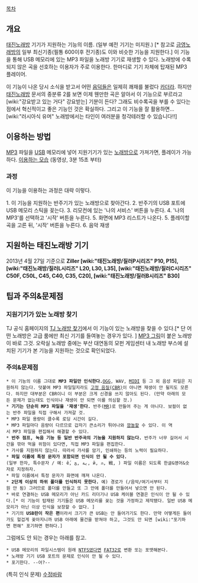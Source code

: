 [[목차]]
== 개요 ==
[[태진노래방]] 기기가 지원하는 기능의 이름. (일부 예전 기기는 미지원.) [* 참고로 [[금영노래방]]의 일부 최신기종(필통 600이후 전기종)도 이와 비슷한 기능을 지원한다.]
이 기능을 통해 USB 메모리에 있는 MP3 파일을 노래방 기기로 재생할 수 있다. 노래방에 수록되지 않은 곡을 선호하는 이용자가 주로 이용한다. 한마디로 기기 자체에 탑재된 MP3 플레이어.

이 기능이 나온 당시 소식을 받고서 어떤 [[음덕]]들은 일제히 쾌재를 불렀다 [[카더라]]. 하지만 [[태진노래방]] 문서의 중분류 2를 보면 이제 웬만한 곡은 알아서 이 기능으로 부르라고 [wiki:"강요받고 있는 거다" 강요받는] 기분이 든다? 그래도 비수록곡을 부를 수 있다는 점에서 혁신적이고 좋은 기능인 것은 확실하다. 그리고 이 기능을 잘 활용하면... [wiki:"러시아식 유머" 노래방에서는 타인이 여러분을 청각테러할 수 있습니다!!]

== 이용하는 방법 ==
[[MP3]] 파일을 [[USB]] 메모리에 넣어 지원기기가 있는 [[노래방]]으로 가져가면, 플레이가 가능하다.
[http://www.tjmedia.co.kr/tjsong/popup_movRecord_USB.asp 이용하는 모습] (동영상, 3분 15초 부터)
=== 과정 ===
이 기능을 이용하는 과정은 대략 이렇다.

1. 이 기능을 지원하는 반주기가 있는 노래방으로 찾아간다.
2. 반주기의 USB 포트에 USB 메모리 스틱을 꽂는다.
3. 리모컨에 있는 '나의 서비스' 버튼을 누른다.
4. '나의 MP3'를 선택하고 '시작' 버튼을 누른다.
5. 화면에 MP3 리스트가 나온다.
5. 플레이할 곡을 고른 뒤, '시작' 버튼을 누른다.
6. 음악 재생
== 지원하는 태진노래방 기기 ==
2013년 4월 27일 기준으로
'''Ziller [wiki:"태진노래방/질러P시리즈" P10, P15], [wiki:"태진노래방/질러L시리즈" L20, L30, L35],  [wiki:"태진노래방/질러C시리즈" C50F, C50L, C45, C40, C35, C20], [wiki:"태진노래방/질러B시리즈" B30]'''

== 팁과 주의&문제점 ==
=== 지원기기가 있는 노래방 찾기 ===
TJ 공식 홈페이지의 [http://www.tjmedia.co.kr/tjsong/song_roomSearch.asp TJ 노래방 찾기]에서 이 기능이 있는 노래방을 찾을 수 있다.[* 단 어떤 노래방은 고급 룸에만 최신 기기를 들여놓는 경우가 있다. ] 
[http://www.tjmedia.co.kr/images/tjsong/ico_p_mp3.gif MP3 그림]이 붙은 노래방이 바로 그것.
오락실 노래방 중에는 부산 대연동의 모펀 게임센터 내 노래방 부스에 설치된 기기가 본 기능을 지원하는 것으로 확인되었다.
=== 주의&문제점 ===
 * 이 기능의 이름 그대로 '''MP3 파일만 인식한다. '''[[OGG]], WAV, [[MIDI]] 등 그 외 음성 파일은 지원하지 않는다. 덧붙여 MP3 파일일지라도 [http://ko.wikipedia.org/wiki/%EA%B3%A0%EC%A0%95_%EB%B9%84%ED%8A%B8%EB%A0%88%EC%9D%B4%ED%8A%B8 고정 음질(CBR)]이 아니면 재생이 안 될지도 모른다. 하지만 대부분은 CBR이니 이 부분은 크게 신경을 쓰지 않아도 된다. (만약 아래의 모든 문제가 없는데도 인식이나 재생이 안 되면 이를 의심할 것.)
 * '''기기는 단순히 MP3 파일을 '재생'한다.''' 반주([[MR]])로 만들어 주는 게 아니다. 보컬이 없는 반주 파일을 직접 구해서 가져갈 것.
 * MP3 파일 용량이 클수록 로딩 시간이 길다.
 * MP3 파일마다 음량이 다르므로 갑자기 큰소리가 튀어나와 [[깜놀]]할 수 있다. 이 역시 MP3 파일을 편집해서 해결할 수 있다.
 * '''반주 점프, 녹음 기능 등 일반 반주곡의 기능을 지원하지 않는다.''' 반주가 너무 길어서 시간을 깎아 먹을 위험이 있다면, 직접 MP3 파일을 편집한다. 
 * 가사를 지원하지 않는다. 따라서 가사를 암기, 인쇄하는 등의 노력이 필요하다.
 * '''파일 이름에 특정 문자가 포함되면 인식이 안 될 수 있다.'''
 (일부 한자, 특수문자 / 예: ế, გ, ية, й, ภ, 戦, ) 파일 이름은 되도록 한글&영어&숫자로 지정하자.
 * 파일 이름에서 특정 문자가 화면에 깨져 나온다.
 * '''2단계 이상의 하위 폴더를 인식하지 못한다.''' 예) 경로가 (/음악/여기서부터 지원 안 됨) 그러므로 폴더를 만들고 또 그 안에 폴더를 만들어서 넣으면 안 된다.
 * 바로 연결하는 USB 메모리가 아닌 카드 리더기나 USB 케이블 연결은 인식이 안 될 수 있다.[* 이 기능이 탑재된 기기들은 USB 메모리를 꽂는 것을 가정하고 제작됐다. 일반 USB 메모리가 아닌 이상 인식을 보장할 수 없다. ]
 * 기기의 '''USB란이 작은 편'''이라서 크기가 큰 USB는 안 들어가기도 한다. 만약 어떻게든 들어가도 헐겁게 꽂아지니까 USB 아래에 물건을 받쳐야 하고, 그것도 안 되면 [wiki:"포기하면 편해" 포기하면 편하다.]
그럼에도 안 되는 경우는 아래를 참고.
 * USB 메모리의 파일시스템이 원래 [[NTFS]]였다면 [[FAT32]]로 변환 또는 포맷해본다.
 * 노래방 기기 USB 포트의 문제로 인식이 안 될 수 있다.
 * 포기한다. --어?--
(특히 인식 문제) [[수정바람]]
